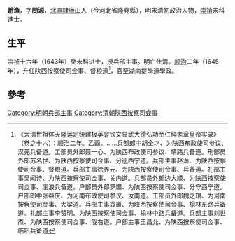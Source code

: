'''趙漁'''，字'''問源'''，[[北直隸|北直隸]][[唐山縣_(金朝)|唐山]]人（今河北省隆堯縣），明末清初政治人物，[[崇禎|崇禎]]末科進士。

==生平==
崇祯十六年（1643年）癸未科进士，授兵部主事。明亡仕清。[[顺治|顺治]]二年（1645年），升任陕西按察使司佥事、督粮道<ref>《大清世祖体天隆运定统建极英睿钦文显武大德弘功至仁纯孝章皇帝实录》（卷之十六）：顺治二年。乙酉。……兵部郎中胡全才、为陕西布政使司参议、汉羌兵备道。工部员外郎聂一心、为陕西布政使司参议、靖路兵备道。刑部员外郎苏名世、为陕西按察使司佥事、分巡西宁道。兵部主事赵渔、为陕西按察使司佥事、督粮道。兵部主事徐养元、为陕西按察使司佥事、兵备道。礼部主事吴闻诗、为陕西按察使司佥事、关内道。兵部员外郎边大顺、为陕西按察使司佥事、庄浪兵备道。户部员外郎罗爌、为陕西按察使司佥事、分守西宁道。户部郎中张益庆、为河南布政使司参议、汝南道。工部员外郎魏之琯、为河南按察使司佥事、大梁道。兵部主事袁噩、为陕西按察使司佥事、榆林东路兵备道。礼部主事李赞明、为陕西按察使司佥事、榆林中路兵备道。兵部主事刘世杰、为陕西按察使司佥事、陇右道。户部主事王昌允、为陕西按察使司佥事、临巩兵备道</ref>，官至湖南提學道學政。

==參考==
{{reflist}}
{{清朝人物小作品}}
{{崇禎十六年癸未科殿試金榜}}
{{DEFAULTSORT:Zhao趙}}
[[Category:明朝兵部主事|Category:明朝兵部主事]]
[[Category:清朝陝西按察司僉事|Category:清朝陝西按察司僉事]]